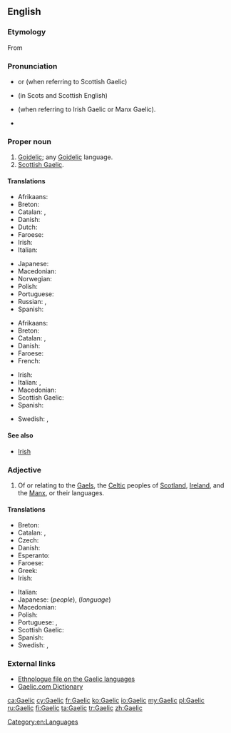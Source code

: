 {{wikipedia|dab=Gaelic}}
{{also|gaèlic}}
==English==

===Etymology===
From {{suffix|Gael|ic|lang=en}}

===Pronunciation===
* {{IPA|/ɡɑːlɪk/|lang=en}} or {{IPA|/ɡælɪk/|lang=en}} (when referring to Scottish Gaelic)
* {{IPA|/ɡalɪk/|lang=en}} (in Scots and Scottish English)
* {{IPA|/ɡeɪlɪk/|lang=en}} (when referring to Irish Gaelic or Manx Gaelic).
* {{rhymes|eɪlɪk|lang=en}}

===Proper noun===
{{en-proper noun}}

# [[Goidelic]]; any [[Goidelic]] language.
# [[Scottish Gaelic]].

====Translations====
{{trans-top|Goidelic}}
* Afrikaans: {{t|af|Gaelies}}
* Breton: {{t+|br|gouezeleg|m}}
* Catalan: {{t|ca|goidèlic|m}}, {{t|ca|gaèlic|m}}
* Danish: {{t|da|gælisk}}
* Dutch: {{t|nl|Gaelisch|n}}
* Faroese: {{t|fo|gæliskt|n}}
* Irish: {{t|ga|Gaeilis|f}}
* Italian: {{t|it|gaelico|m}}
{{trans-mid}}
* Japanese: {{t|ja|ゲール語|tr=gēru-go}}
* Macedonian: {{t|mk|гелски|m|tr=gélski}}
* Norwegian: {{t|no|gælisk}}
* Polish: {{t+|pl|celt}}
* Portuguese: {{t+|pt|gaélico|m}}
* Russian: {{t|ru|Гэльский футбо́л}}, {{t+|ru|Гэльский}}
* Spanish: {{t+|es|gaélico|m}}
{{trans-bottom}}

{{trans-top|any Goidelic language}}
* Afrikaans: {{t|af|Gaelies}}
* Breton: {{t+|br|gouezeleg|m}}
* Catalan: {{t|ca|goidèlic|m}}, {{t|ca|gaèlic|m}}
* Danish: {{t|da|gælisk}}
* Faroese: {{t|fo|gæliskt|n}}
* French: {{t+|fr|gaélique|m}}
{{trans-mid}}
* Irish: {{t+|ga|Gaeilge|f}}
* Italian: {{t|it|gaelico|m}}, {{t+|it|lingua}} {{t|it|gaelica|f}}
* Macedonian: {{t|mk|гелски|m|tr=gélski}}
* Scottish Gaelic: {{t|gd|Gàidhlig|f}}
* Spanish: {{t+|es|gaélico|m}}
{{trans-bottom}}

{{trans-see|Scottish Gaelic}}

{{checktrans-top}}
* Swedish: {{t+check|sv|gaeliska|c}}, {{t+check|sv|gäliska|c}}
{{checktrans-bottom}}

====See also====
* [[Irish]]

===Adjective===
{{en-adj|-}}

# Of or relating to the [[Gael]]s, the [[Celtic]] peoples of [[Scotland]], [[Ireland]], and the [[Manx]], or their languages.

====Translations====
{{trans-top|relating to the Gaels or their language}}
* Breton: {{t|br|gouezel}}
* Catalan: {{t|ca|goidèlic}}, {{t|ca|gaèlic}}
* Czech: {{t|cs|gaelský}}
* Danish: {{t|da|gælisk}}
* Esperanto: {{t|eo|gaela}}
* Faroese: {{t|fo|gæliskur}}
* Greek: {{t|el|γαελικός}}
* Irish: {{t|ga|Gaelach}}
{{trans-mid}}
* Italian: {{t|it|gaelico|m}}
* Japanese: {{t|ja|ゲール族|tr=gēru-zoku}} (''people''), {{t|ja|ゲール語|tr=gēru-go}} (''language'')
* Macedonian: {{t|mk|гелски|m|tr=gélski}}
* Polish: {{t+|pl|celtycki}}
* Portuguese: {{t+|pt|gaélico|m}}, {{t|pt|gaélica|f}}
* Scottish Gaelic: {{t|gd|Gàidhlig}}
* Spanish: {{t+|es|gaélico}}
* Swedish: {{t+|sv|gaelisk}} , {{t+|sv|gälisk}}
{{trans-bottom}}

===External links===
* [http://www.ethnologue.com/show_family.asp?subid=90049 Ethnologue file on the Gaelic languages]
* [http://www.gaelic.com/ Gaelic.com Dictionary]

[[Category:en:Languages]]

[[ca:Gaelic]]
[[cy:Gaelic]]
[[fr:Gaelic]]
[[ko:Gaelic]]
[[io:Gaelic]]
[[my:Gaelic]]
[[pl:Gaelic]]
[[ru:Gaelic]]
[[fi:Gaelic]]
[[ta:Gaelic]]
[[tr:Gaelic]]
[[zh:Gaelic]]